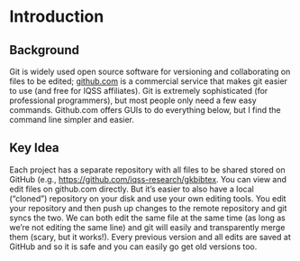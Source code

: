 # Introduction {.sec-intro}

## Background 

Git is widely used open source software for versioning and collaborating on files to be edited; [github.com](github.com) is a commercial service that makes git easier to use (and free for IQSS affiliates). Git is extremely sophisticated (for professional programmers), but most people only need a few easy commands. Github.com offers GUIs to do everything below, but I find the command line simpler and easier.

## Key Idea

Each project has a separate repository with all files to be shared stored on GitHub (e.g., [https://github.com/iqss-research/gkbibtex](https://github.com/iqss-research/gkbibtex). You can view and edit files on github.com directly. But it's easier to also have a local (“cloned”) repository on your disk and use your own editing tools. You edit your repository and then push up changes to the remote repository and git syncs the two. We can both edit the same file at the same time (as long as we're not editing the same line) and git will easily and transparently merge them (scary, but it works!). Every previous version and all edits are saved at GitHub and so it is safe and you can easily go get old versions too.
